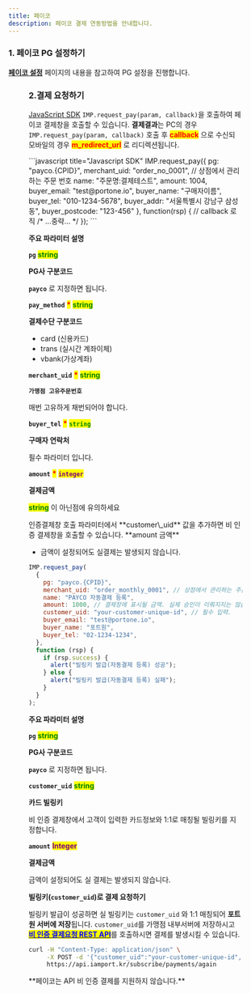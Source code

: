 ```yaml
---
title: 페이코
description: 페이코 결제 연동방법을 안내합니다.
---
```



### 1. 페이코 PG 설정하기

[**페이코 설정**](../../ready/2-pg/pg/payco) 페이지의 내용을 참고하여 PG 설정을 진행합니다.

<Figure src="/gitbook-assets/ko/screenshot 2022-06-01 6.25.22.png" />

### 2.결제 요청하기

[JavaScript SDK](../../sdk/javascript-sdk-old/readme) `IMP.request_pay(param, callback)`을 호출하여
페이코 결제창을 호출할 수 있습니다. **결제결과**는 PC의 경우 `IMP.request_pay(param, callback)` 호출
후 <mark style="color:red;">**callback**</mark> 으로 수신되 모바일의 경우 <mark
style="color:red;">**m_redirect_url**</mark> 로 리디렉션됩니다.

<Tabs>
<Tab title="인증결제창 요청">
```javascript title="Javascript SDK"
IMP.request_pay({
  pg: "payco.{CPID}",
  merchant_uid: "order_no_0001", // 상점에서 관리하는 주문 번호
  name: "주문명:결제테스트",
  amount: 1004,
  buyer_email: "test@portone.io",
  buyer_name: "구매자이름",
  buyer_tel: "010-1234-5678",
  buyer_addr: "서울특별시 강남구 삼성동",
  buyer_postcode: "123-456"
}, function(rsp) { // callback 로직
  /* ...중략... */
});
```

**주요 파라미터 설명**

**`pg`** <mark style="color:green;">**string**</mark>

**PG사 구분코드**

**`payco`** 로 지정하면 됩니다.

**`pay_method`** <mark style="color:red;">**\***</mark> <mark style="color:green;">**string**</mark>

**결제수단 구분코드**

- card (신용카드)
- trans (실시간 계좌이체)
- vbank(가상계좌)

**`merchant_uid`** <mark style="color:red;">**\***</mark> <mark style="color:green;">**string**</mark>

**`가맹점 고유주문번호`**

매번 고유하게 채번되어야 합니다.

**`buyer_tel`** <mark style="color:red;">**\***</mark> <mark style="color:green;">**`string`**</mark>

**구매자 연락처**

필수 파라미터 입니다.

**`amount`** <mark style="color:red;">**\***</mark> <mark style="color:purple;">**`integer`**</mark>

**결제금액**

<mark style="color:green;">**string**</mark> 이 아닌점에 유의하세요

<Codepen user="chaiport" slug="PoQebLQ" caption="페이코 인증결제 창 예시" />

</Tab>

<Tab title="정기 결제창 요청">
인증결제창 호출 파라미터에서 **customer\_uid** 값을 추가하면 비 인증 결제창을 호출할 수 있습니다.

<Hint style="info">
**amount 금액**

- 금액이 설정되어도 실결제는 발생되지 않습니다.

</Hint>

```javascript title="JavaScript SDK"
IMP.request_pay(
  {
    pg: "payco.{CPID}",
    merchant_uid: "order_monthly_0001", // 상점에서 관리하는 주문 번호
    name: "PAYCO 자동결제 등록",
    amount: 1000, // 결제창에 표시될 금액. 실제 승인이 이뤄지지는 않습니다.
    customer_uid: "your-customer-unique-id", // 필수 입력.
    buyer_email: "test@portone.io",
    buyer_name: "포트원",
    buyer_tel: "02-1234-1234",
  },
  function (rsp) {
    if (rsp.success) {
      alert("빌링키 발급(자동결제 등록) 성공");
    } else {
      alert("빌링키 발급(자동결제 등록) 실패");
    }
  }
);
```

**주요 파라미터 설명**

**`pg`** <mark style="color:green;">**string**</mark>

**PG사 구분코드**

**`payco`** 로 지정하면 됩니다.

**`customer_uid`** <mark style="color:green;">**string**</mark>

**카드 빌링키**

비 인증 결제창에서 고객이 입력한 카드정보와 1:1로 매칭될 빌링키를 지정합니다.

**`amount`** <mark style="color:purple;">**Integer**</mark>

**결제금액**

금액이 설정되어도 실 결제는 발생되지 않습니다.

**빌링키(`customer_uid`)로 결제 요청하기**

빌링키 발급이 성공하면 실 빌링키는 `customer_uid` 와 1:1 매칭되어 **포트원 서버에 저장**됩니다. `customer_uid`를 가맹점 내부서버에 저장하시고 [<mark style="color:blue;">**비 인증 결제요청 REST API**</mark>](../../api/api-4/api)를 호출하시면 결제를 발생시킬 수 있습니다.

```sh title="server-side"
curl -H "Content-Type: application/json" \
     -X POST -d '{"customer_uid":"your-customer-unique-id", "merchant_uid":"order_id_8237352", "amount":3000}' \
     https://api.iamport.kr/subscribe/payments/again
```

</Tab>

<Tab title="정기결제 API 방식">
**페이코는 API 비 인증 결제를 지원하지 않습니다.**

</Tab>
</Tabs>
